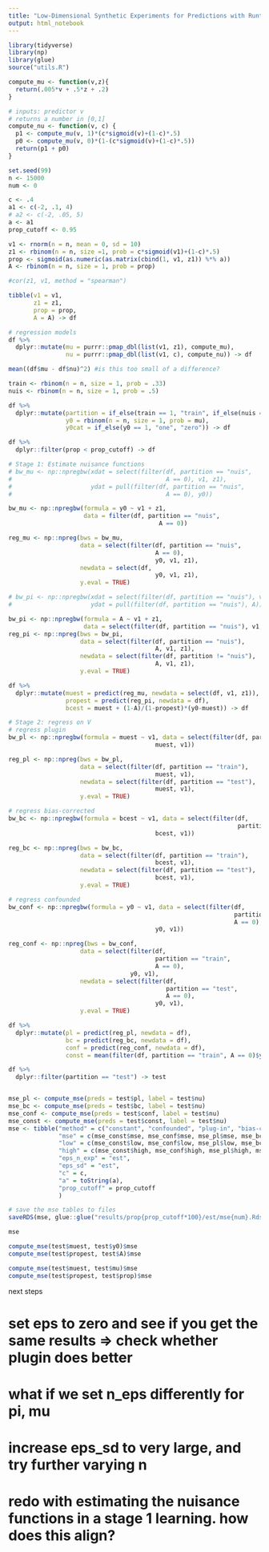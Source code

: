 ```yaml
---
title: "Low-Dimensional Synthetic Experiments for Predictions with Runtime Confounding"
output: html_notebook
---
```




```r
library(tidyverse)
library(np)
library(glue)
source("utils.R")
```

```r
compute_mu <- function(v,z){
  return(.005*v + .5*z + .2)
}

# inputs: predictor v 
# returns a number in [0,1]
compute_nu <- function(v, c) {
  p1 <- compute_mu(v, 1)*(c*sigmoid(v)+(1-c)*.5)
  p0 <- compute_mu(v, 0)*(1-(c*sigmoid(v)+(1-c)*.5))
  return(p1 + p0)
}
```

```r
set.seed(99)
n <- 15000
num <- 0

c <- .4 
a1 <- c(-2, .1, 4)
# a2 <- c(-2, .05, 5)
a <- a1
prop_cutoff <- 0.95

v1 <- rnorm(n = n, mean = 0, sd = 10)
z1 <- rbinom(n = n, size =1, prob = c*sigmoid(v1)+(1-c)*.5)
prop <- sigmoid(as.numeric(as.matrix(cbind(1, v1, z1)) %*% a))
A <- rbinom(n = n, size = 1, prob = prop)

#cor(z1, v1, method = "spearman")

tibble(v1 = v1, 
       z1 = z1, 
       prop = prop,
       A = A) -> df

# regression models
df %>%
  dplyr::mutate(mu = purrr::pmap_dbl(list(v1, z1), compute_mu),
                nu = purrr::pmap_dbl(list(v1, c), compute_nu)) -> df

mean((df$mu - df$nu)^2) #is this too small of a difference?

train <- rbinom(n = n, size = 1, prob = .33)
nuis <- rbinom(n = n, size = 1, prob = .5)

df %>% 
  dplyr::mutate(partition = if_else(train == 1, "train", if_else(nuis == 1, "nuis", "test")),
                y0 = rbinom(n = n, size = 1, prob = mu),
                y0cat = if_else(y0 == 1, "one", "zero")) -> df

df %>%
  dplyr::filter(prop < prop_cutoff) -> df

# Stage 1: Estimate nuisance functions
# bw_mu <- np::npregbw(xdat = select(filter(df, partition == "nuis",
#                                           A == 0), v1, z1), 
#                      ydat = pull(filter(df, partition == "nuis",
#                                           A == 0), y0))

bw_mu <- np::npregbw(formula = y0 ~ v1 + z1,
                     data = filter(df, partition == "nuis",
                                          A == 0))

reg_mu <- np::npreg(bws = bw_mu,
                    data = select(filter(df, partition == "nuis", 
                                         A == 0), 
                                         y0, v1, z1),
                    newdata = select(df, 
                                         y0, v1, z1),
                    y.eval = TRUE)

# bw_pi <- np::npregbw(xdat = select(filter(df, partition == "nuis"), v1, z1), 
#                      ydat = pull(filter(df, partition == "nuis"), A))

bw_pi <- np::npregbw(formula = A ~ v1 + z1, 
                     data = select(filter(df, partition == "nuis"), v1, z1, A))
reg_pi <- np::npreg(bws = bw_pi,
                    data = select(filter(df, partition == "nuis"),
                                         A, v1, z1),
                    newdata = select(filter(df, partition != "nuis"),
                                         A, v1, z1),
                    y.eval = TRUE)

df %>% 
  dplyr::mutate(muest = predict(reg_mu, newdata = select(df, v1, z1)),
                propest = predict(reg_pi, newdata = df),
                bcest = muest + (1-A)/(1-propest)*(y0-muest)) -> df

# Stage 2: regress on V
# regress plugin
bw_pl <- np::npregbw(formula = muest ~ v1, data = select(filter(df, partition == "train"), 
                                         muest, v1))

reg_pl <- np::npreg(bws = bw_pl,
                    data = select(filter(df, partition == "train"), 
                                         muest, v1), 
                    newdata = select(filter(df, partition == "test"), 
                                         muest, v1),
                    y.eval = TRUE)

# regress bias-corrected
bw_bc <- np::npregbw(formula = bcest ~ v1, data = select(filter(df, 
                                                                partition == "train"), 
                                         bcest, v1))

reg_bc <- np::npreg(bws = bw_bc,
                    data = select(filter(df, partition == "train"), 
                                         bcest, v1), 
                    newdata = select(filter(df, partition == "test"), 
                                         bcest, v1),
                    y.eval = TRUE)

# regress confounded
bw_conf <- np::npregbw(formula = y0 ~ v1, data = select(filter(df, 
                                                               partition == "train", 
                                                               A == 0), 
                                         y0, v1))

reg_conf <- np::npreg(bws = bw_conf,
                    data = select(filter(df, 
                                         partition == "train", 
                                         A == 0), 
                                  y0, v1), 
                    newdata = select(filter(df, 
                                            partition == "test", 
                                            A == 0), 
                                         y0, v1),
                    y.eval = TRUE)

df %>% 
  dplyr::mutate(pl = predict(reg_pl, newdata = df),
                bc = predict(reg_bc, newdata = df),
                conf = predict(reg_conf, newdata = df),
                const = mean(filter(df, partition == "train", A == 0)$y0)) -> df

df %>%
  dplyr::filter(partition == "test") -> test


mse_pl <- compute_mse(preds = test$pl, label = test$nu)
mse_bc <- compute_mse(preds = test$bc, label = test$nu)
mse_conf <- compute_mse(preds = test$conf, label = test$nu)
mse_const <- compute_mse(preds = test$const, label = test$nu)
mse <- tibble("method" = c("constant", "confounded", "plug-in", "bias-corrected"),
              "mse" = c(mse_const$mse, mse_conf$mse, mse_pl$mse, mse_bc$mse),
              "low" = c(mse_const$low, mse_conf$low, mse_pl$low, mse_bc$low), 
              "high" = c(mse_const$high, mse_conf$high, mse_pl$high, mse_bc$high),
              "eps_n_exp" = "est", 
              "eps_sd" = "est", 
              "c" = c,
              "a" = toString(a),
              "prop_cutoff" = prop_cutoff
              )

# save the mse tables to files
saveRDS(mse, glue::glue("results/prop{prop_cutoff*100}/est/mse{num}.Rds"))

```

```r
mse
```

```r
compute_mse(test$muest, test$y0)$mse
compute_mse(test$propest, test$A)$mse

compute_mse(test$muest, test$mu)$mse
compute_mse(test$propest, test$prop)$mse
```


next steps

# set eps to zero and see if you get the same results => check whether plugin does better
# what if we set n_eps differently for pi, mu

# increase eps_sd to very large, and try further varying n

# redo with estimating the nuisance functions in a stage 1 learning. how does this align?